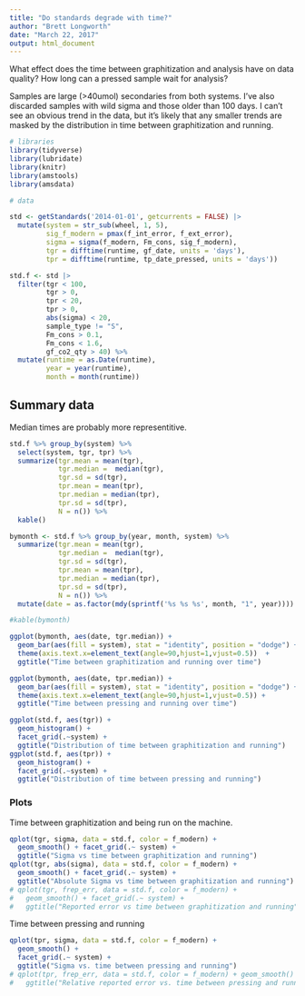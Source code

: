 ```yaml
---
title: "Do standards degrade with time?"
author: "Brett Longworth"
date: "March 22, 2017"
output: html_document
---
```


What effect does the time between graphitization and analysis have on data quality? How long can a pressed sample wait for analysis?

Samples are large (>40umol) secondaries from both systems. I've also discarded samples with wild sigma and those older than 100 days. I can't see an obvious trend in the data, but it's likely that any smaller trends are masked by the distribution in time between graphitization and running.
```r
# libraries
library(tidyverse)
library(lubridate)
library(knitr)
library(amstools)
library(amsdata)

# data

std <- getStandards('2014-01-01', getcurrents = FALSE) |> 
  mutate(system = str_sub(wheel, 1, 5),
         sig_f_modern = pmax(f_int_error, f_ext_error),
         sigma = sigma(f_modern, Fm_cons, sig_f_modern),
         tgr = difftime(runtime, gf_date, units = 'days'),
         tpr = difftime(runtime, tp_date_pressed, units = 'days'))

std.f <- std |> 
  filter(tgr < 100,
         tgr > 0,
         tpr < 20, 
         tpr > 0, 
         abs(sigma) < 20, 
         sample_type != "S", 
         Fm_cons > 0.1, 
         Fm_cons < 1.6, 
         gf_co2_qty > 40) %>%
  mutate(runtime = as.Date(runtime),
         year = year(runtime),
         month = month(runtime)) 
```

## Summary data

Median times are probably more representitive.

```r

std.f %>% group_by(system) %>%
  select(system, tgr, tpr) %>%
  summarize(tgr.mean = mean(tgr),
            tgr.median =  median(tgr),
            tgr.sd = sd(tgr),
            tpr.mean = mean(tpr),
            tpr.median = median(tpr),
            tpr.sd = sd(tpr),
            N = n()) %>%
  kable()

bymonth <- std.f %>% group_by(year, month, system) %>%
  summarize(tgr.mean = mean(tgr),
            tgr.median =  median(tgr),
            tgr.sd = sd(tgr),
            tpr.mean = mean(tpr),
            tpr.median = median(tpr),
            tpr.sd = sd(tpr),
            N = n()) %>%
  mutate(date = as.factor(mdy(sprintf('%s %s %s', month, "1", year))))

#kable(bymonth)

ggplot(bymonth, aes(date, tgr.median)) +
  geom_bar(aes(fill = system), stat = "identity", position = "dodge") +
  theme(axis.text.x=element_text(angle=90,hjust=1,vjust=0.5))  +
  ggtitle("Time between graphitization and running over time")

ggplot(bymonth, aes(date, tpr.median)) +
  geom_bar(aes(fill = system), stat = "identity", position = "dodge") +
  theme(axis.text.x=element_text(angle=90,hjust=1,vjust=0.5)) +
  ggtitle("Time between pressing and running over time")

ggplot(std.f, aes(tgr)) +
  geom_histogram() +
  facet_grid(.~system) +
  ggtitle("Distribution of time between graphitization and running")
ggplot(std.f, aes(tpr)) +
  geom_histogram() +
  facet_grid(.~system) +
  ggtitle("Distribution of time between pressing and running")
```

### Plots 

Time between graphitization and being run on the machine.
```r
qplot(tgr, sigma, data = std.f, color = f_modern) +
  geom_smooth() + facet_grid(.~ system) +
  ggtitle("Sigma vs time between graphitization and running")
qplot(tgr, abs(sigma), data = std.f, color = f_modern) +
  geom_smooth() + facet_grid(.~ system) +
  ggtitle("Absolute Sigma vs time between graphitization and running")
# qplot(tgr, frep_err, data = std.f, color = f_modern) +
#   geom_smooth() + facet_grid(.~ system) +
#   ggtitle("Reported error vs time between graphitization and running")
```

Time between pressing and running

```r
qplot(tpr, sigma, data = std.f, color = f_modern) +
  geom_smooth() +
  facet_grid(.~ system) +
  ggtitle("Sigma vs. time between pressing and running")
# qplot(tpr, frep_err, data = std.f, color = f_modern) + geom_smooth() + facet_grid(.~ system) +
#   ggtitle("Relative reported error vs. time between pressing and running")
```

